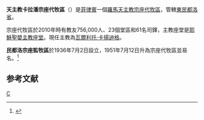{{Infobox Roman Catholic diocese
|Roman Catholic Diocese of = 天主教卡拉潘宗座代牧區
|Latin name of diocese =  Vicariatus Apostolicus Calapanensis
|border = catholic
|location = [[菲律賓|菲律賓]]
|territory = [[東民都洛省|東民都洛省]]
|population = 756,000
|rite = [[羅馬禮|羅馬禮]]
|patron = [[聖若瑟勞工主保|聖若瑟勞工主保]]
|province =
|established = 1936年
|cathedral = [[耶穌聖嬰主教座堂_(卡拉潘)|耶穌聖嬰座堂]] 
|co-cathedral =
|leadership = 主教
|website = 
|pope = {{incumbent pope}}
|ordinary = 瓦爾利托·卡揚迪格
|coadjutor bishop =
|emeritus =
|map = [[File:Oriental_Mindoro_in_Philippines.svg|250px]]
|map_caption = 宗座代牧區位於東民都洛省
}}
'''天主教卡拉潘宗座代牧區'''（{{lang-la|Vicariatus Apostolicus Calapanensis}}）是[[菲律賓|菲律賓]]一個[[羅馬天主教|羅馬天主教]][[宗座代牧區|宗座代牧區]]，管轄[[東民都洛省|東民都洛省]]。

宗座代牧區於2010年時有教友756,000人、23個堂區和61名司鐸，主教座堂是[[耶穌聖嬰主教座堂_(卡拉潘)|耶穌聖嬰主教座堂]]。現任主教為[[瓦爾利托·卡揚迪格|瓦爾利托·卡揚迪格]]。

'''民都洛宗座監牧區'''於1936年7月2日設立，1951年7月12日升為宗座代牧區並易名。<ref name="">{{cite journal
|journal=[[宗座公報|宗座公報]]
|publisher=梵蒂岡出版社
|date=1983年
|volume=75
|title=Distractis quibusdam territoriis a Vicariatu Apostolico Calapanensi in Insulis Philippinis, novum Vicariatum conditur nomine S. Ioseph in Mindoro.
|page=542
|url=http://www.vatican.va/archive/aas/documents/AAS%2075%20%5B1983%5D%20I%20-%20ocr.pdf
|access-date=2012-03-04
|archive-date=2010-03-27
|archive-url=https://web.archive.org/web/20100327065750/http://www.vatican.va/archive/aas/documents/AAS%2075%20%5B1983%5D%20I%20-%20ocr.pdf
|dead-url=no
}}</ref>

==参考文献==
{{reflist}}

{{菲律賓天主教教區}}

[[Category:菲律賓天主教教區|C]]